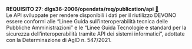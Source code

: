 ::: {#req-27 .callout-important appearance="simple" icon=false}
[**REQUISITO 27**]{.testo-rosso}: **dlgs36-2006/opendata/req/publication/api** [🔗](#req-27){.link-req}<br>
Le API sviluppate per rendere disponibili i dati per il riutilizzo DEVONO essere conformi alle "Linee Guida sull’interoperabilità tecnica delle Pubbliche Amministrazioni" e le "Linee Guida Tecnologie e standard per la sicurezza dell’interoperabilità tramite API dei sistemi informatici", adottate con la Determinazione di AgID n. 547/2021.
:::
